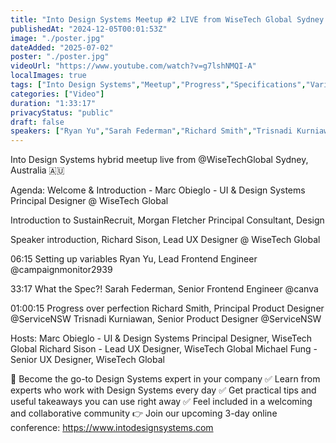 ```yaml
---
title: "Into Design Systems Meetup #2 LIVE from WiseTech Global Sydney 🇦🇺"
publishedAt: "2024-12-05T00:01:53Z"
image: "./poster.jpg"
dateAdded: "2025-07-02"
poster: "./poster.jpg"
videoUrl: "https://www.youtube.com/watch?v=g7lshNMQI-A"
localImages: true
tags: ["Into Design Systems","Meetup","Progress","Specifications","Variables"]
categories: ["Video"]
duration: "1:33:17"
privacyStatus: "public"
draft: false
speakers: ["Ryan Yu","Sarah Federman","Richard Smith","Trisnadi Kurniawan","Marc Obieglo","Richard Sison","Michael Fung"]
---
```

Into Design Systems hybrid meetup live from  @WiseTechGlobal Sydney, Australia 🇦🇺

Agenda:
Welcome & Introduction - Marc Obieglo - UI & Design Systems Principal Designer @ WiseTech Global

Introduction to SustainRecruit, Morgan Fletcher Principal Consultant, Design

Speaker introduction, Richard Sison, Lead UX Designer @ WiseTech Global

06:15 Setting up variables
Ryan Yu, Lead Frontend Engineer @campaignmonitor2939 

33:17 What the Spec?!
Sarah Federman, Senior Frontend Engineer @canva  

01:00:15 Progress over perfection
Richard Smith, Principal Product Designer @ServiceNSW 
Trisnadi Kurniawan, Senior Product Designer @ServiceNSW 

Hosts:
Marc Obieglo - UI & Design Systems Principal Designer, WiseTech Global
Richard Sison - Lead UX Designer, WiseTech Global
Michael Fung - Senior UX Designer, WiseTech Global

💪 Become the go-to Design Systems expert in your company
✅ Learn from experts who work with Design Systems every day
✅ Get practical tips and useful takeaways you can use right away
✅ Feel included in a welcoming and collaborative community
👉 Join our upcoming 3-day online conference: https://www.intodesignsystems.com
